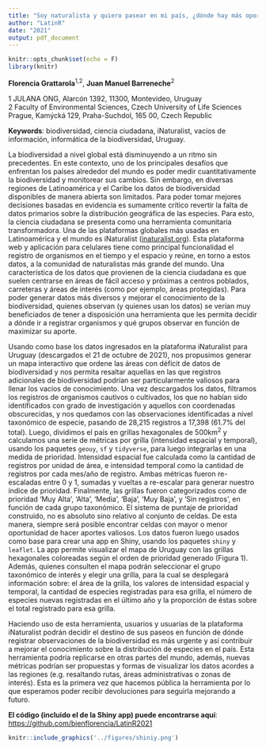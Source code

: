 ```yaml
---
title: "Soy naturalista y quiero pasear en mi país, ¿dónde hay más oportunidades de llenar vacíos de información?"
author: "LatinR"
date: "2021"
output: pdf_document
---
```


```r
knitr::opts_chunk$set(echo = F)
library(knitr)
```

**Florencia Grattarola**^1,2^, **Juan Manuel Barreneche**^2^ 

1 JULANA ONG, Alarcón 1392, 11300, Montevideo, Uruguay  
2 Faculty of Environmental Sciences, Czech University of Life Sciences Prague, Kamýcká 129, Praha-Suchdol, 165 00, Czech Republic  

**Keywords**: biodiversidad, ciencia ciudadana, iNaturalist, vacíos de información, informática de la biodiversidad, Uruguay.  

La biodiversidad a nivel global está disminuyendo a un ritmo sin precedentes. En este contexto, uno de los principales desafíos que enfrentan los países alrededor del mundo es poder medir cuantitativamente la biodiversidad y monitorear sus cambios. Sin embargo, en diversas regiones de Latinoamérica y el Caribe los datos de biodiversidad disponibles de manera abierta son limitados. Para poder tomar mejores decisiones basadas en evidencia es sumamente crítico revertir la falta de datos primarios sobre la distribución geográfica de las especies. Para esto, la ciencia ciudadana se presenta como una herramienta comunitaria transformadora. Una de las plataformas globales más usadas en Latinoamérica y el mundo es iNaturalist ([inaturalist.org](https://www.inaturalist.org)). Esta plataforma web y aplicación para celulares tiene como principal funcionalidad el registro de organismos en el tiempo y el espacio y reúne, en torno a estos datos, a la comunidad de naturalistas más grande del mundo. Una característica de los datos que provienen de la ciencia ciudadana es que suelen centrarse en áreas de fácil acceso y próximas a centros poblados, carreteras y áreas de interés (como por ejemplo, áreas protegidas). Para poder generar datos más diversos y mejorar el conocimiento de la biodiversidad, quienes observan (y quienes usan los datos) se verían muy beneficiados de tener a disposición una herramienta que les permita decidir a dónde ir a registrar organismos y qué grupos observar en función de maximizar su aporte.    

Usando como base los datos ingresados en la plataforma iNaturalist para Uruguay (descargados el 21 de octubre de 2021), nos propusimos generar un mapa interactivo que ordene las áreas con déficit de datos de biodiversidad y nos permita resaltar aquellas en las que registros adicionales de biodiversidad podrían ser particularmente valiosos para llenar los vacíos de conocimiento. Una vez descargados los datos, filtramos los registros de organismos cautivos o cultivados, los que no habían sido identificados con grado de investigación y aquellos con coordenadas obscurecidas, y nos quedamos con las observaciones identificadas a nivel taxonómico de especie, pasando de 28,215 registros a 17,398 (61.7% del total). Luego, dividimos el país en grillas hexagonales de 500km^2^ y calculamos una serie de métricas por grilla (intensidad espacial y temporal), usando los paquetes `geouy`, `sf` y `tidyverse`, para luego integrarlas en una medida de prioridad. Intensidad espacial fue calculada como la cantidad de registros por unidad de área, e intensidad temporal como la cantidad de registros por cada mes/año de registro. Ambas métricas fueron re-escaladas entre 0 y 1, sumadas y vueltas a re-escalar para generar nuestro índice de prioridad. Finalmente, las grillas fueron categorizados como de prioridad ‘Muy Alta’, ‘Alta’, ‘Media’, ‘Baja’, ‘Muy Baja’, y ‘Sin registros’, en función de cada grupo taxonómico. El sistema de puntaje de prioridad construido, no es absoluto sino relativo al conjunto de celdas. De esta manera, siempre será posible encontrar celdas con mayor o menor oportunidad de hacer aportes valiosos. Los datos fueron luego usados como base para crear una app en Shiny, usando los paquetes `shiny` y `leaflet`. La app permite visualizar el mapa de Uruguay con las grillas hexagonales coloreadas según el orden de prioridad generado (Figura 1). Además, quienes consulten el mapa podrán seleccionar el grupo taxonómico de interés y elegir una grilla, para la cual se desplegará información sobre: el área de la grilla, los valores de intensidad espacial y temporal, la cantidad de especies registradas para esa grilla, el número de especies nuevas registradas en el último año y la proporción de éstas sobre el total registrado para esa grilla.  

Haciendo uso de esta herramienta, usuarios y usuarias de la plataforma iNaturalist podrán decidir el destino de sus paseos en función de dónde registrar observaciones de la biodiversidad es más urgente y así contribuir a mejorar el conocimiento sobre la distribución de especies en el país. Esta herramienta podría replicarse en otras partes del mundo, además, nuevas métricas podrían ser propuestas y formas de visualizar los datos acordes a las regiones (e.g. resaltando rutas, áreas administrativas o zonas de interés). Esta es la primera vez que hacemos pública la herramienta por lo que esperamos poder recibir devoluciones para seguirla mejorando a futuro.     


**El código (incluido el de la Shiny app) puede encontrarse aquí**: [https://github.com/bienflorencia/LatinR2021](https://github.com/bienflorencia/LatinR2021)    

```r
knitr::include_graphics('../figures/shiniy.png')
```
